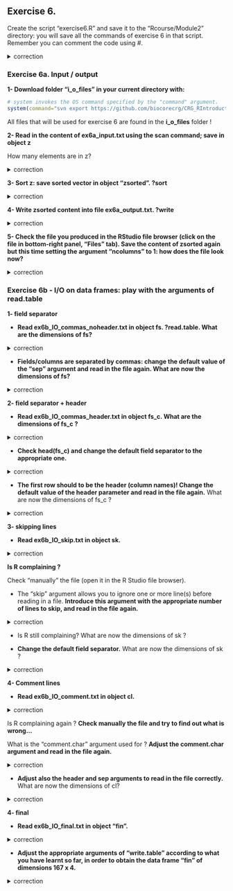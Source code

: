 ## Exercise 6. 

Create the script "exercise6.R" and save it to the "Rcourse/Module2" directory: you will save all the commands of exercise 6 in that script.
<br>Remember you can comment the code using #.


<details>
<summary>
correction
</summary>

```r
getwd()
setwd("Rcourse/Module2")
setwd("~/Rcourse/Module2")
```

</details>

### Exercise 6a. Input / output

**1- Download folder "i_o_files" in your current directory with:** 

```r
# system invokes the OS command specified by the "command" argument.
system(command="svn export https://github.com/biocorecrg/CRG_RIntroduction/trunk/i_o_files")
```

All files that will be used for exercise 6 are found in the **i_o_files** folder ! 

**2- Read in the content of ex6a_input.txt using the scan command; save in object z**

How many elements are in z?

<details>
<summary>
correction
</summary>

```r
# scan content of the file
z <- scan("i_o_files/ex6a_input.txt")
# number of elements (length of vector)
length(z)
```

</details>

**3- Sort z: save sorted vector in object "zsorted". ?sort**

<details>
<summary>
correction
</summary>

```r
zsorted <- sort(z)
```

</details>

**4- Write zsorted content into file ex6a_output.txt. ?write**

<details>
<summary>
correction
</summary>

```r
write(zsorted, "ex6a_output.txt")
```

</details>

**5- Check the file you produced in the RStudio file browser (click on the file in bottom-right panel, "Files" tab). Save the content of zsorted again but this time setting the argument "ncolumns" to 1: how does the file look now?**

<details>
<summary>
correction
</summary>

```r
write(zsorted, "ex6a_output.txt", ncolumns=1)
```

</details>

### Exercise 6b - I/O on data frames: play with the arguments of read.table
  
**1- field separator**

* **Read ex6b_IO_commas_noheader.txt in object fs. ?read.table.
What are the dimensions of fs?**

<details>
<summary>
correction
</summary>

```r
# read in file with default parameters
fs <- read.table("i_o_files/ex6b_IO_commas_noheader.txt")
dim(fs)
```

</details>

* **Fields/columns are separated by commas: change the default value of the "sep" argument and read in the file again.
What are now the dimensions of fs?**

<details>
<summary>
correction
</summary>

```r
# change field separator to ","
fs <- read.table("i_o_files/ex6b_IO_commas_noheader.txt", 
	sep=",")
dim(fs)
```

</details>

**2- field separator + header**

* **Read ex6b_IO_commas_header.txt in object fs_c.
What are the dimensions of fs_c ?**

<details>
<summary>
correction
</summary>

```r
fs_c <- read.table("i_o_files/ex6b_IO_commas_header.txt")
dim(fs_c)
```

</details>

* **Check head(fs_c) and change the default field separator to the appropriate one.**

<details>
<summary>
correction
</summary>

```r
fs_c <- read.table("i_o_files/ex6b_IO_commas_header.txt", 
                   sep=",")
```

</details>

* **The first row should to be the header (column names)! Change the default value of the header parameter and read in the file again.**
What are now the dimensions of fs_c ?

<details>
<summary>
correction
</summary>

```r
fs_c <- read.table("i_o_files/ex6b_IO_commas_header.txt", 
                   sep=",", 
                   header=TRUE)
```

</details>

**3- skipping lines**

* **Read ex6b_IO_skip.txt in object sk.**

<details>
<summary>
correction
</summary>

```r
sk <- read.table("i_o_files/ex6b_IO_skip.txt")
```

</details>

**Is R complaining ?**<br>
 
Check "manually" the file (open it in the R Studio file browser).<br>

* The "skip" argument allows you to ignore one or more line(s) before reading in a file. **Introduce this argument with the appropriate number of lines to skip, and read in the file again.**<br>

<details>
<summary>
correction
</summary>

```r
sk <- read.table("i_o_files/ex6b_IO_skip.txt",
                 skip=2)
dim(sk)
```

</details>

* Is R still complaining? 
What are now the dimensions of sk ?

* **Change the default field separator.**
What are now the dimensions of sk ?

<details>
<summary>
correction
</summary>

```r
sk <- read.table("i_o_files/ex6b_IO_skip.txt",
                 skip=2,
                 sep=",",
                 header=T)
```

</details>

**4- Comment lines**

* **Read ex6b_IO_comment.txt in object cl.**

<details>
<summary>
correction
</summary>

```r
cl <- read.table("i_o_files/ex6b_IO_comment.txt")
```

</details>

Is R complaining again ? **Check manually the file and try to find out what is wrong...**<br>

What is the "comment.char" argument used for ? **Adjust the comment.char argument and read in the file again.**

<details>
<summary>
correction
</summary>

```r
cl <- read.table("i_o_files/ex6b_IO_comment.txt",
                 comment.char = "*")
```

</details>

* **Adjust also the header and sep arguments to read in the file correctly.**
What are now the dimensions of cl?

<details>
<summary>
correction
</summary>

```r
cl <- read.table("i_o_files/ex6b_IO_comment.txt",
                 comment.char = "*",
                 sep=",",
                 header=TRUE)
dim(cl)
```

</details>

**4- final**

* **Read ex6b_IO_final.txt in object "fin".**

<details>
<summary>
correction
</summary>

```r
fin <- read.table("i_o_files/ex6b_IO_final.txt")
```

</details>

* **Adjust the appropriate arguments of "write.table" according to what you have learnt so far, in order to obtain the data frame "fin" of dimensions 167 x 4.**

<details>
<summary>
correction
</summary>

```r
fin <- read.table("i_o_files/ex6b_IO_final.txt",
                  sep=",",
                  header=TRUE,
                  skip=3,
                  comment.char="&"
                  )
```

</details>





